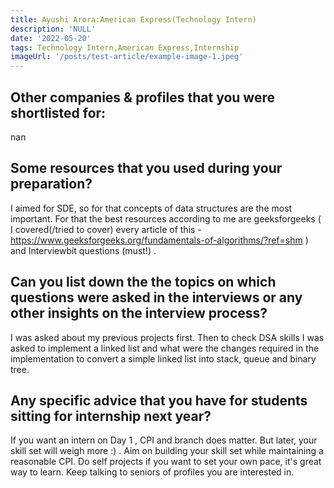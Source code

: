 ```yaml
---
title: Ayushi Arora:American Express(Technology Intern)
description: 'NULL' 
date: '2022-05-20'
tags: Technology Intern,American Express,Internship
imageUrl: '/posts/test-article/example-image-1.jpeg'
---
```


## Other companies & profiles that you were shortlisted for:
nan

## Some resources that you used during your preparation?
I aimed for SDE, so for that concepts of data structures are the most important. For that the best resources according to me are geeksforgeeks ( I covered(/tried to cover) every article of this - https://www.geeksforgeeks.org/fundamentals-of-algorithms/?ref=shm ) and Interviewbit questions (must!) .  

## Can you list down the the topics on which questions were asked in the interviews or any other insights on the interview process?
I was asked about my previous projects first. Then to check DSA skills I was asked to implement a linked list and what were the changes required in the implementation to convert a simple linked list into stack, queue and binary tree.
## Any specific advice that you have for students sitting for internship next year?
If you want an intern on Day 1 , CPI and branch does matter. But later, your skill set will weigh more :) . Aim on building your skill set while maintaining a reasonable CPI. Do self projects if you want to set your own pace, it's great way to learn. Keep talking to seniors of profiles you are interested in.

